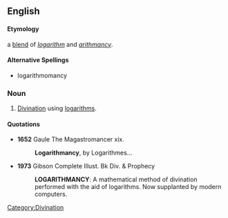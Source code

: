 ==English==

====Etymology====
a [[blend]] of ''[[logarithm]]'' and ''[[arithmancy]]''.

====Alternative Spellings====
*logarithmomancy

===Noun===
{{en-noun|-}}

# [[divination|Divination]] using [[logarithm]]s.

====Quotations====
*'''1652''' Gaule The Magastromancer xix.
*:'''Logarithmancy''', by Logarithmes...

*'''1973''' Gibson Complete Illust. Bk Div. & Prophecy
*:'''LOGARITHMANCY''': A mathematical method of divination performed with the aid of logarithms. Now supplanted by modern computers.

[[Category:Divination]]